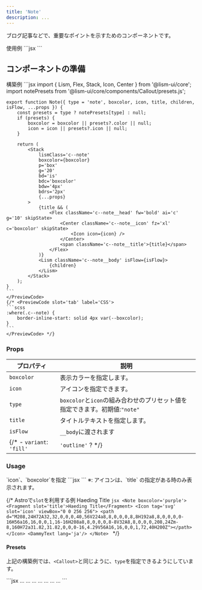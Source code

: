 ```yaml
---
title: 'Note'
description: ...
---
```



ブログ記事などで、重要なポイントを示すためのコンポーネントです。


<Preview>
	<PreviewTitle>
		使用例
	</PreviewTitle>
	<PreviewArea p='30'>
		<Note title='Note Title'>
			<DammyText lang='ja'/>
		</Note>
	</PreviewArea>
	<PreviewCode>
	```jsx
	<Note title='Note Title'>
		<DammyText lang='ja'/>
	</Note>
	```
	</PreviewCode>
</Preview>


## コンポーネントの準備

<PreviewTitle>構築例</PreviewTitle>
<Preview>
	<PreviewCode slot='tab' label='React'>
	```jsx
	import { Lism, Flex, Stack, Icon, Center } from '@lism-ui/core';
	import notePresets from '@lism-ui/core/components/Callout/presets.js';

	export function Note({ type = 'note', boxcolor, icon, title, children, isFlow, ...props }) {
		const presets = type ? notePresets[type] : null;
		if (presets) {
			boxcolor = boxcolor || presets?.color || null;
			icon = icon || presets?.icon || null;
		}

		return (
			<Stack
				lismClass='c--note'
				boxcolor={boxcolor}
				p='box'
				g='20'
				bd='is'
				bdc='boxcolor'
				bdw='4px'
				bdrs='2px'
				{...props}
			>
				{title && (
					<Flex className='c--note__head' fw='bold' ai='c' g='10' skipState>
						<Center className='c--note__icon' fz='xl' c='boxcolor' skipState>
							<Icon icon={icon} />
						</Center>
						<span className='c--note__title'>{title}</span>
					</Flex>
				)}
				<Lism className='c--note__body' isFlow={isFlow}>
					{children}
				</Lism>
			</Stack>
		);
	}
	```
	</PreviewCode>
	{/* <PreviewCode slot='tab' label='CSS'>
	```scss
	:where(.c--note) {
		border-inline-start: solid 4px var(--boxcolor);
	}
	```
	</PreviewCode> */}
</Preview>



### Props

| プロパティ | 説明 |
|---|---|
|`boxcolor`| 表示カラーを指定します。|
|`icon`| アイコンを指定できます。|
|`type`|`boxcolor`と`icon`の組み合わせのプリセット値を指定できます。初期値:`"note"`|
|`title`|タイトルテキストを指定します。|
|`isFlow`|`__body`に渡されます|
{/* - `variant`: `'fill'` | `'outline'` ? */}



### Usage

<Preview>
	<PreviewTitle>
		`icon`、`boxcolor`を指定
	</PreviewTitle>
	<PreviewArea p='30'>
		<Note title='Heading text...' icon='star' boxcolor='blue'>
			<DammyText lang='ja'/>
		</Note>
	</PreviewArea>
	<PreviewCode>
		```jsx
		<Note title='Heading text...' icon='note'>
			<DammyText lang='ja'/>
		</Note>
		```
	</PreviewCode>
</Preview>

<HelpText>
※: アイコンは、`title` の指定がある時のみ表示されます。
</HelpText>


{/* <Preview>
	<PreviewTitle>
		Astroで`slot`を利用する例
	</PreviewTitle>
	<PreviewArea p='30'>
		<Note boxcolor='purple'>
			<Fragment slot='title'>Haeding Title</Fragment>
			<Icon tag='svg' slot='icon' viewBox="0 0 256 256">
				<path d="M208,24H72A32,32,0,0,0,40,56V224a8,8,0,0,0,8,8H192a8,8,0,0,0,0-16H56a16,16,0,0,1,16-16H208a8,8,0,0,0,8-8V32A8,8,0,0,0,208,24Zm-8,160H72a31.82,31.82,0,0,0-16,4.29V56A16,16,0,0,1,72,40H200Z"></path>
			</Icon>
			<DammyText lang='ja'/>
		</Note>
	</PreviewArea>
	<PreviewCode>
		```jsx
		<Note boxcolor='purple'>
			<Fragment slot='title'>Haeding Title</Fragment>
			<Icon tag='svg' slot='icon' viewBox="0 0 256 256">
				<path d="M208,24H72A32,32,0,0,0,40,56V224a8,8,0,0,0,8,8H192a8,8,0,0,0,0-16H56a16,16,0,0,1,16-16H208a8,8,0,0,0,8-8V32A8,8,0,0,0,208,24Zm-8,160H72a31.82,31.82,0,0,0-16,4.29V56A16,16,0,0,1,72,40H200Z"></path>
			</Icon>
			<DammyText lang='ja'/>
		</Note>
		```
	</PreviewCode>
</Preview> */}


#### Presets

上記の構築例では、`<Callout>`と同じように、`type`を指定できるようにしています。

<Preview>
	<PreviewArea p='30'>
		<Note title='type="note"' type='note'>
			<DammyText length='codes' lang='ja'/>
		</Note>
		<Note title='type="alert"' type='alert'>
			<DammyText length='codes' lang='ja'/>
		</Note>
		<Note title='type="warning"' type='warning'>
			<DammyText length='codes' lang='ja'/>
		</Note>
		<Note title='type="point"' type='point'>
			<DammyText length='codes' lang='ja'/>
		</Note>
		<Note title='type="check"' type='check'>
			<DammyText length='codes' lang='ja'/>
		</Note>
		<Note title='type="info"' type='info'>
			<DammyText length='codes' lang='ja'/>
		</Note>
		<Note title='type="help"' type='help'>
			<DammyText length='codes' lang='ja'/>
		</Note>
	</PreviewArea>
	<PreviewCode>
		```jsx
		<Note title='type="note"' type='note'>...</Note>
		<Note title='type="alert"' type='alert'>...</Note>
		<Note title='type="warning"' type='warning'>...</Note>
		<Note title='type="point"' type='point'>...</Note>
		<Note title='type="check"' type='check'>...</Note>
		<Note title='type="info"' type='info'>...</Note>
		<Note title='type="help"' type='help'>...</Note>
		```
	</PreviewCode>
</Preview>
